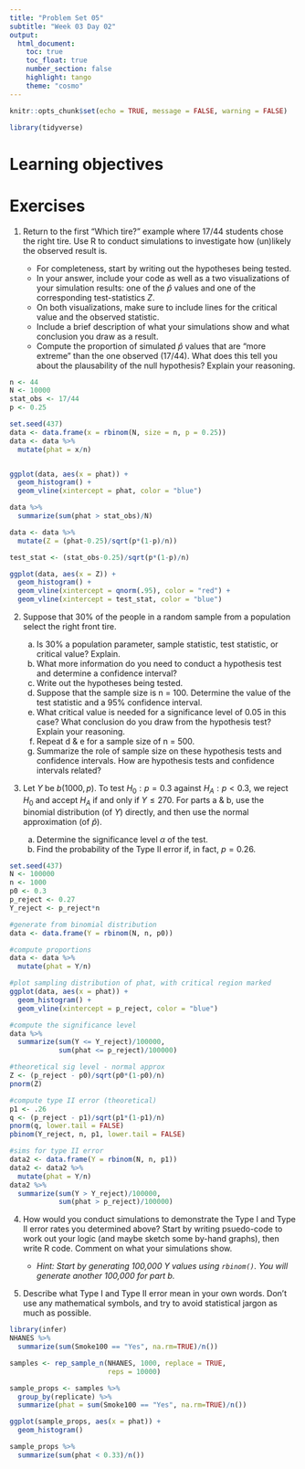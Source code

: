 ```yaml
---
title: "Problem Set 05"
subtitle: "Week 03 Day 02"
output: 
  html_document:
    toc: true
    toc_float: true
    number_section: false
    highlight: tango
    theme: "cosmo"
---
```


```r
knitr::opts_chunk$set(echo = TRUE, message = FALSE, warning = FALSE)
```

```r
library(tidyverse)
```


# Learning objectives



# Exercises

1. Return to the first "Which tire?" example where 17/44 students chose the right tire. Use R to conduct simulations to investigate how (un)likely the observed result is. 

    + For completeness, start by writing out the hypotheses being tested. 
    + In your answer, include your code as well as a two visualizations of your simulation results: one of the $\hat{p}$ values and one of the corresponding test-statistics $Z$. 
    + On both visualizations, make sure to include lines for the critical value and the observed statistic. 
    + Include a brief description of what your simulations show and what conclusion you draw as a result. 
    + Compute the proportion of simulated $\hat{p}$ values that are "more extreme" than the one observed (17/44). What does this tell you about the plausability of the null hypothesis? Explain your reasoning.

```r
n <- 44
N <- 10000
stat_obs <- 17/44
p <- 0.25

set.seed(437)
data <- data.frame(x = rbinom(N, size = n, p = 0.25))
data <- data %>% 
  mutate(phat = x/n)


ggplot(data, aes(x = phat)) +
  geom_histogram() +
  geom_vline(xintercept = phat, color = "blue")

data %>% 
  summarize(sum(phat > stat_obs)/N)

data <- data %>% 
  mutate(Z = (phat-0.25)/sqrt(p*(1-p)/n))

test_stat <- (stat_obs-0.25)/sqrt(p*(1-p)/n)

ggplot(data, aes(x = Z)) +
  geom_histogram() +
  geom_vline(xintercept = qnorm(.95), color = "red") +
  geom_vline(xintercept = test_stat, color = "blue")
```


2. Suppose that 30% of the people in a random sample from a population select the right front tire. 

    a. Is 30% a population parameter, sample statistic, test statistic, or critical value? Explain.
    b. What more information do you need to conduct a hypothesis test and determine a confidence interval?
    c. Write out the hypotheses being tested. 
    d. Suppose that the sample size is n = 100.  Determine the value of the test statistic and a 95% confidence interval.
    e. What critical value is needed for a significance level of 0.05 in this case? What conclusion do you draw from the hypothesis test? Explain your reasoning.
    f. Repeat d & e for a sample size of n = 500.
    g. Summarize the role of sample size on these hypothesis tests and confidence intervals.  How are hypothesis tests and confidence intervals related?

3. Let $Y$ be $b(1000, p)$. To test $H_0: p = 0.3$ against $H_A: p < 0.3$, we reject $H_0$ and accept $H_A$ if and only if $Y \leq 270$. For parts a & b, use the binomial distribution (of $Y$) directly, and then use the normal approximation (of $\hat{p}$).

    a. Determine the significance level $\alpha$ of the test.
    b. Find the probability of the Type II error if, in fact, $p = 0.26$. 
    
```r
set.seed(437)
N <- 100000
n <- 1000
p0 <- 0.3
p_reject <- 0.27
Y_reject <- p_reject*n

#generate from binomial distribution
data <- data.frame(Y = rbinom(N, n, p0))

#compute proportions
data <- data %>% 
  mutate(phat = Y/n)

#plot sampling distribution of phat, with critical region marked
ggplot(data, aes(x = phat)) +
  geom_histogram() +
  geom_vline(xintercept = p_reject, color = "blue")

#compute the significance level
data %>% 
  summarize(sum(Y <= Y_reject)/100000,
            sum(phat <= p_reject)/100000)

#theoretical sig level - normal approx
Z <- (p_reject - p0)/sqrt(p0*(1-p0)/n)
pnorm(Z)

#compute type II error (theoretical)
p1 <- .26
q <- (p_reject - p1)/sqrt(p1*(1-p1)/n)
pnorm(q, lower.tail = FALSE)
pbinom(Y_reject, n, p1, lower.tail = FALSE)

#sims for type II error
data2 <- data.frame(Y = rbinom(N, n, p1))
data2 <- data2 %>% 
  mutate(phat = Y/n)
data2 %>% 
  summarize(sum(Y > Y_reject)/100000,
            sum(phat > p_reject)/100000)
```

4. How would you conduct simulations to demonstrate the Type I and Type II error rates you determined above? Start by writing psuedo-code to work out your logic (and maybe sketch some by-hand graphs), then write R code. Comment on what your simulations show.

    + *Hint: Start by generating 100,000 $Y$ values using `rbinom()`. You will generate another 100,000 for part b.*

5. Describe what Type I and Type II error mean in your own words. Don't use any mathematical symbols, and try to avoid statistical jargon as much as possible. 

```r
library(infer)
NHANES %>% 
  summarize(sum(Smoke100 == "Yes", na.rm=TRUE)/n())

samples <- rep_sample_n(NHANES, 1000, replace = TRUE, 
                        reps = 10000)

sample_props <- samples %>% 
  group_by(replicate) %>% 
  summarize(phat = sum(Smoke100 == "Yes", na.rm=TRUE)/n())

ggplot(sample_props, aes(x = phat)) +
  geom_histogram()

sample_props %>% 
  summarize(sum(phat < 0.33)/n())
```

